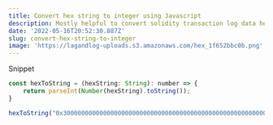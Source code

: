 ```yaml
---
title: Convert hex string to integer using Javascript
description: Mostly helpful to convert solidity transaction log data hex string into integer
date: '2022-05-16T20:52:30.887Z'
slug: convert-hex-string-to-integer
image: 'https://lagandlog-uploads.s3.amazonaws.com/hex_1f652bbc0b.png'
---
```


<Heading>Snippet</Heading>

```js
const hexToString = (hexString: String): number => {
    return parseInt(Number(hexString).toString());
}

hexToString("0x30000000000000000000000000000000000000000000000000000000000000064"); // -> 3
```